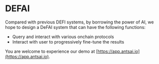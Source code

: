 # DEFAI

Compared with previous DEFI systems, by borrowing the power of AI, we hope to design a DeFAI system that can have the following functions:

- Query and interact with various onchain protocols
- Interact with user to progressively fine-tune the results

You are welcome to experience our demo at [https://app.antsai.io](https://app.antsai.io).

